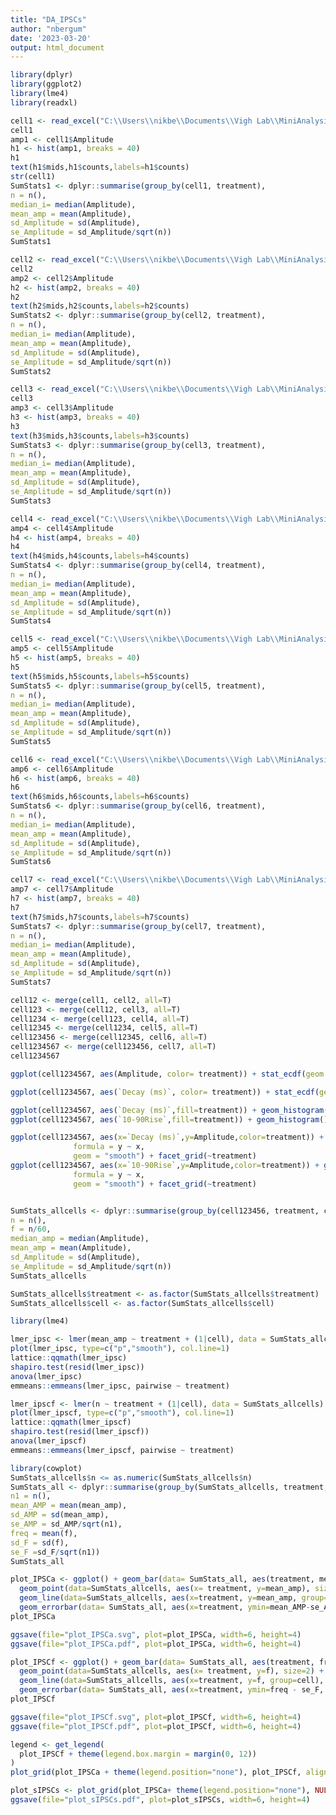 ---
title: "DA_IPSCs"
author: "nbergum"
date: '2023-03-20'
output: html_document
---

```{r setup, include=FALSE}
library(dplyr)
library(ggplot2)
library(lme4)
library(readxl)
```

```{r}
cell1 <- read_excel("C:\\Users\\nikbe\\Documents\\Vigh Lab\\MiniAnalysis\\02212023a.xlsx")
cell1
amp1 <- cell1$Amplitude
h1 <- hist(amp1, breaks = 40)
h1
text(h1$mids,h1$counts,labels=h1$counts)
str(cell1)
SumStats1 <- dplyr::summarise(group_by(cell1, treatment), 
n = n(),
median_i= median(Amplitude),
mean_amp = mean(Amplitude),
sd_Amplitude = sd(Amplitude),
se_Amplitude = sd_Amplitude/sqrt(n))
SumStats1
```

```{r}
cell2 <- read_excel("C:\\Users\\nikbe\\Documents\\Vigh Lab\\MiniAnalysis\\02222023a.xlsx")
cell2
amp2 <- cell2$Amplitude
h2 <- hist(amp2, breaks = 40)
h2
text(h2$mids,h2$counts,labels=h2$counts)
SumStats2 <- dplyr::summarise(group_by(cell2, treatment), 
n = n(),
median_i= median(Amplitude),
mean_amp = mean(Amplitude),
sd_Amplitude = sd(Amplitude),
se_Amplitude = sd_Amplitude/sqrt(n))
SumStats2
```

```{r}
cell3 <- read_excel("C:\\Users\\nikbe\\Documents\\Vigh Lab\\MiniAnalysis\\02222023b.xlsx")
cell3
amp3 <- cell3$Amplitude
h3 <- hist(amp3, breaks = 40)
h3
text(h3$mids,h3$counts,labels=h3$counts)
SumStats3 <- dplyr::summarise(group_by(cell3, treatment), 
n = n(),
median_i= median(Amplitude),
mean_amp = mean(Amplitude),
sd_Amplitude = sd(Amplitude),
se_Amplitude = sd_Amplitude/sqrt(n))
SumStats3
```
```{r}
cell4 <- read_excel("C:\\Users\\nikbe\\Documents\\Vigh Lab\\MiniAnalysis\\02232023d.xlsx")
amp4 <- cell4$Amplitude
h4 <- hist(amp4, breaks = 40)
h4
text(h4$mids,h4$counts,labels=h4$counts)
SumStats4 <- dplyr::summarise(group_by(cell4, treatment), 
n = n(),
median_i= median(Amplitude),
mean_amp = mean(Amplitude),
sd_Amplitude = sd(Amplitude),
se_Amplitude = sd_Amplitude/sqrt(n))
SumStats4
```

```{r}
cell5 <- read_excel("C:\\Users\\nikbe\\Documents\\Vigh Lab\\MiniAnalysis\\02282023b.xlsx")
amp5 <- cell5$Amplitude
h5 <- hist(amp5, breaks = 40)
h5
text(h5$mids,h5$counts,labels=h5$counts)
SumStats5 <- dplyr::summarise(group_by(cell5, treatment), 
n = n(),
median_i= median(Amplitude),
mean_amp = mean(Amplitude),
sd_Amplitude = sd(Amplitude),
se_Amplitude = sd_Amplitude/sqrt(n))
SumStats5
```

```{r}
cell6 <- read_excel("C:\\Users\\nikbe\\Documents\\Vigh Lab\\MiniAnalysis\\03082023b.xlsx")
amp6 <- cell6$Amplitude
h6 <- hist(amp6, breaks = 40)
h6
text(h6$mids,h6$counts,labels=h6$counts)
SumStats6 <- dplyr::summarise(group_by(cell6, treatment), 
n = n(),
median_i= median(Amplitude),
mean_amp = mean(Amplitude),
sd_Amplitude = sd(Amplitude),
se_Amplitude = sd_Amplitude/sqrt(n))
SumStats6
```
```{r}
cell7 <- read_excel("C:\\Users\\nikbe\\Documents\\Vigh Lab\\MiniAnalysis\\03082023c.xlsx")
amp7 <- cell7$Amplitude
h7 <- hist(amp7, breaks = 40)
h7
text(h7$mids,h7$counts,labels=h7$counts)
SumStats7 <- dplyr::summarise(group_by(cell7, treatment), 
n = n(),
median_i= median(Amplitude),
mean_amp = mean(Amplitude),
sd_Amplitude = sd(Amplitude),
se_Amplitude = sd_Amplitude/sqrt(n))
SumStats7
```

```{r}
cell12 <- merge(cell1, cell2, all=T)
cell123 <- merge(cell12, cell3, all=T)
cell1234 <- merge(cell123, cell4, all=T)
cell12345 <- merge(cell1234, cell5, all=T)
cell123456 <- merge(cell12345, cell6, all=T)
cell1234567 <- merge(cell123456, cell7, all=T)
cell1234567

ggplot(cell1234567, aes(Amplitude, color= treatment)) + stat_ecdf(geom = "point") + scale_color_manual(values=c("grey","red","blue")) + ylab("Cumulative probability") + xlim(0,45)

ggplot(cell1234567, aes(`Decay (ms)`, color= treatment)) + stat_ecdf(geom = "point") + scale_color_manual(values=c("grey","red","blue")) + ylab("Cumulative probability") + xlim(0,45)

ggplot(cell1234567, aes(`Decay (ms)`,fill=treatment)) + geom_histogram()
ggplot(cell1234567, aes(`10-90Rise`,fill=treatment)) + geom_histogram()

ggplot(cell1234567, aes(x=`Decay (ms)`,y=Amplitude,color=treatment)) + geom_point(aes(fill=treatment))  + stat_smooth(method = "lm",
              formula = y ~ x,
              geom = "smooth") + facet_grid(~treatment)
ggplot(cell1234567, aes(x=`10-90Rise`,y=Amplitude,color=treatment)) + geom_point(aes(fill=treatment))  + stat_smooth(method = "lm",
              formula = y ~ x,
              geom = "smooth") + facet_grid(~treatment)


SumStats_allcells <- dplyr::summarise(group_by(cell123456, treatment, cell, ), 
n = n(),
f = n/60,
median_amp = median(Amplitude),
mean_amp = mean(Amplitude),
sd_Amplitude = sd(Amplitude),
se_Amplitude = sd_Amplitude/sqrt(n))
SumStats_allcells

SumStats_allcells$treatment <- as.factor(SumStats_allcells$treatment)
SumStats_allcells$cell <- as.factor(SumStats_allcells$cell)

library(lme4)

lmer_ipsc <- lmer(mean_amp ~ treatment + (1|cell), data = SumStats_allcells)
plot(lmer_ipsc, type=c("p","smooth"), col.line=1)
lattice::qqmath(lmer_ipsc)
shapiro.test(resid(lmer_ipsc))
anova(lmer_ipsc)
emmeans::emmeans(lmer_ipsc, pairwise ~ treatment)

lmer_ipscf <- lmer(n ~ treatment + (1|cell), data = SumStats_allcells)
plot(lmer_ipscf, type=c("p","smooth"), col.line=1)
lattice::qqmath(lmer_ipscf)
shapiro.test(resid(lmer_ipscf))
anova(lmer_ipscf)
emmeans::emmeans(lmer_ipscf, pairwise ~ treatment)
```

```{r}
library(cowplot)
SumStats_allcells$n <= as.numeric(SumStats_allcells$n)
SumStats_all <- dplyr::summarise(group_by(SumStats_allcells, treatment, ), 
n1 = n(),
mean_AMP = mean(mean_amp),
sd_AMP = sd(mean_amp),
se_AMP = sd_AMP/sqrt(n1),
freq = mean(f), 
sd_F = sd(f),
se_F =sd_F/sqrt(n1))
SumStats_all

plot_IPSCa <- ggplot() + geom_bar(data= SumStats_all, aes(treatment, mean_AMP, fill= treatment), position= "dodge", stat = "identity", width = 0.5) +
  geom_point(data=SumStats_allcells, aes(x= treatment, y=mean_amp), size=2) +
  geom_line(data=SumStats_allcells, aes(x=treatment, y=mean_amp, group=cell), linetype="dotted") +
  geom_errorbar(data= SumStats_all, aes(x=treatment, ymin=mean_AMP-se_AMP, ymax=mean_AMP+se_AMP, fill = treatment), position=position_dodge(width=0.9), width=.25) + ylim(0, 18)+ scale_fill_manual(values=c("grey","red","blue")) + theme_bw() + ylab("Amplitude (pA)")
plot_IPSCa

ggsave(file="plot_IPSCa.svg", plot=plot_IPSCa, width=6, height=4)
ggsave(file="plot_IPSCa.pdf", plot=plot_IPSCa, width=6, height=4)

plot_IPSCf <- ggplot() + geom_bar(data= SumStats_all, aes(treatment, freq, fill= treatment), position= "dodge", stat = "identity", width = 0.5) +
  geom_point(data=SumStats_allcells, aes(x= treatment, y=f), size=2) +
  geom_line(data=SumStats_allcells, aes(x=treatment, y=f, group=cell), linetype="dotted") +
  geom_errorbar(data= SumStats_all, aes(x=treatment, ymin=freq - se_F, ymax=freq+se_F, fill = treatment), position=position_dodge(width=0.9), width=.25) + ylim(0, 11.5)+ scale_fill_manual(values=c("grey","red","blue")) + theme_bw() + ylab("Frequency (Hz)")
plot_IPSCf 

ggsave(file="plot_IPSCf.svg", plot=plot_IPSCf, width=6, height=4)
ggsave(file="plot_IPSCf.pdf", plot=plot_IPSCf, width=6, height=4)

legend <- get_legend(
  plot_IPSCf + theme(legend.box.margin = margin(0, 12))
)
plot_grid(plot_IPSCa + theme(legend.position="none"), plot_IPSCf, align = "hv", labels = c("A", "B"),rel_widths = c(2.3, 3) )

plot_sIPSCs <- plot_grid(plot_IPSCa+ theme(legend.position="none"), NULL, plot_IPSCf+ theme(legend.position="none"), align = "hv", labels = c("B","", "C"),nrow=1,rel_widths = c(3,0.5,3))
ggsave(file="plot_sIPSCs.pdf", plot=plot_sIPSCs, width=6, height=4)
```